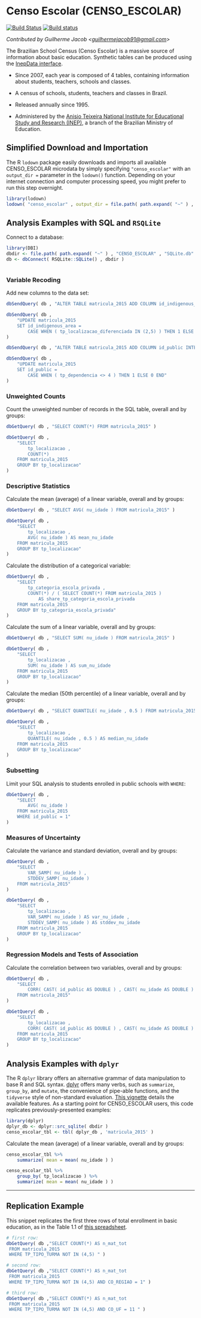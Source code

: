 # Censo Escolar (CENSO_ESCOLAR) {-}

[![Build Status](https://travis-ci.org/asdfree/censo_escolar.svg?branch=master)](https://travis-ci.org/asdfree/censo_escolar) [![Build status](https://ci.appveyor.com/api/projects/status/github/asdfree/censo_escolar?svg=TRUE)](https://ci.appveyor.com/project/ajdamico/censo_escolar)

*Contributed by Guilherme Jacob <<guilhermejacob91@gmail.com>>*

The Brazilian School Census (Censo Escolar) is a massive source of information about basic education. Synthetic tables can be produced using the [InepData interface](http://inepdata.inep.gov.br/analytics/saw.dll?Dashboard).

* Since 2007, each year is composed of 4 tables, containing information about students, teachers, schools and classes.

* A census of schools, students, teachers and classes in Brazil.

* Released annually since 1995.

* Administered by the [Anisio Teixeira National Institute for Educational Study and Research (INEP)](http://portal.inep.gov.br), a branch of the Brazilian Ministry of Education.

## Simplified Download and Importation {-}

The R `lodown` package easily downloads and imports all available CENSO_ESCOLAR microdata by simply specifying `"censo_escolar"` with an `output_dir =` parameter in the `lodown()` function. Depending on your internet connection and computer processing speed, you might prefer to run this step overnight.

```r
library(lodown)
lodown( "censo_escolar" , output_dir = file.path( path.expand( "~" ) , "CENSO_ESCOLAR" ) )
```

## Analysis Examples with SQL and `RSQLite` \ {-}

Connect to a database:

```r
library(DBI)
dbdir <- file.path( path.expand( "~" ) , "CENSO_ESCOLAR" , "SQLite.db" )
db <- dbConnect( RSQLite::SQLite() , dbdir )
```

```r

```

### Variable Recoding {-}

Add new columns to the data set:
```r
dbSendQuery( db , "ALTER TABLE matricula_2015 ADD COLUMN id_indigenous_area INTEGER" )

dbSendQuery( db ,
	"UPDATE matricula_2015
	SET id_indigenous_area =
		CASE WHEN ( tp_localizacao_diferenciada IN (2,5) ) THEN 1 ELSE 0 END"
)

dbSendQuery( db , "ALTER TABLE matricula_2015 ADD COLUMN id_public INTEGER" )

dbSendQuery( db ,
	"UPDATE matricula_2015
	SET id_public =
		CASE WHEN ( tp_dependencia <> 4 ) THEN 1 ELSE 0 END"
)
```

### Unweighted Counts {-}

Count the unweighted number of records in the SQL table, overall and by groups:
```r
dbGetQuery( db , "SELECT COUNT(*) FROM matricula_2015" )

dbGetQuery( db ,
	"SELECT
		tp_localizacao ,
		COUNT(*) 
	FROM matricula_2015
	GROUP BY tp_localizacao"
)
```

### Descriptive Statistics {-}

Calculate the mean (average) of a linear variable, overall and by groups:
```r
dbGetQuery( db , "SELECT AVG( nu_idade ) FROM matricula_2015" )

dbGetQuery( db , 
	"SELECT 
		tp_localizacao , 
		AVG( nu_idade ) AS mean_nu_idade
	FROM matricula_2015 
	GROUP BY tp_localizacao" 
)
```

Calculate the distribution of a categorical variable:
```r
dbGetQuery( db , 
	"SELECT 
		tp_categoria_escola_privada , 
		COUNT(*) / ( SELECT COUNT(*) FROM matricula_2015 ) 
			AS share_tp_categoria_escola_privada
	FROM matricula_2015 
	GROUP BY tp_categoria_escola_privada" 
)
```

Calculate the sum of a linear variable, overall and by groups:
```r
dbGetQuery( db , "SELECT SUM( nu_idade ) FROM matricula_2015" )

dbGetQuery( db , 
	"SELECT 
		tp_localizacao , 
		SUM( nu_idade ) AS sum_nu_idade 
	FROM matricula_2015 
	GROUP BY tp_localizacao" 
)
```

Calculate the median (50th percentile) of a linear variable, overall and by groups:
```r
dbGetQuery( db , "SELECT QUANTILE( nu_idade , 0.5 ) FROM matricula_2015" )

dbGetQuery( db , 
	"SELECT 
		tp_localizacao , 
		QUANTILE( nu_idade , 0.5 ) AS median_nu_idade
	FROM matricula_2015 
	GROUP BY tp_localizacao" 
)
```

### Subsetting {-}

Limit your SQL analysis to students enrolled in public schools with `WHERE`:
```r
dbGetQuery( db ,
	"SELECT
		AVG( nu_idade )
	FROM matricula_2015
	WHERE id_public = 1"
)
```

### Measures of Uncertainty {-}

Calculate the variance and standard deviation, overall and by groups:
```r
dbGetQuery( db , 
	"SELECT 
		VAR_SAMP( nu_idade ) , 
		STDDEV_SAMP( nu_idade ) 
	FROM matricula_2015" 
)

dbGetQuery( db , 
	"SELECT 
		tp_localizacao , 
		VAR_SAMP( nu_idade ) AS var_nu_idade ,
		STDDEV_SAMP( nu_idade ) AS stddev_nu_idade
	FROM matricula_2015 
	GROUP BY tp_localizacao" 
)
```

### Regression Models and Tests of Association {-}

Calculate the correlation between two variables, overall and by groups:
```r
dbGetQuery( db , 
	"SELECT 
		CORR( CAST( id_public AS DOUBLE ) , CAST( nu_idade AS DOUBLE ) )
	FROM matricula_2015" 
)

dbGetQuery( db , 
	"SELECT 
		tp_localizacao , 
		CORR( CAST( id_public AS DOUBLE ) , CAST( nu_idade AS DOUBLE ) )
	FROM matricula_2015 
	GROUP BY tp_localizacao" 
)
```

## Analysis Examples with `dplyr` \ {-}

The R `dplyr` library offers an alternative grammar of data manipulation to base R and SQL syntax. [dplyr](https://github.com/tidyverse/dplyr/) offers many verbs, such as `summarize`, `group_by`, and `mutate`, the convenience of pipe-able functions, and the `tidyverse` style of non-standard evaluation. [This vignette](https://cran.r-project.org/web/packages/dplyr/vignettes/dplyr.html) details the available features. As a starting point for CENSO_ESCOLAR users, this code replicates previously-presented examples:

```r
library(dplyr)
dplyr_db <- dplyr::src_sqlite( dbdir )
censo_escolar_tbl <- tbl( dplyr_db , 'matricula_2015' )
```
Calculate the mean (average) of a linear variable, overall and by groups:
```r
censo_escolar_tbl %>%
	summarize( mean = mean( nu_idade ) )

censo_escolar_tbl %>%
	group_by( tp_localizacao ) %>%
	summarize( mean = mean( nu_idade ) )
```

---

## Replication Example {-}

This snippet replicates the first three rows of total enrollment in basic education, as in the Table 1.1 of [this spreadsheet](http://download.inep.gov.br/informacoes_estatisticas/sinopses_estatisticas/sinopses_educacao_basica/sinopse_estatistica_educacao_basica_2015.zip).

```r
# first row:
dbGetQuery( db ,"SELECT COUNT(*) AS n_mat_tot
 FROM matricula_2015
 WHERE TP_TIPO_TURMA NOT IN (4,5) " )

# second row:
dbGetQuery( db ,"SELECT COUNT(*) AS n_mat_tot
 FROM matricula_2015
 WHERE TP_TIPO_TURMA NOT IN (4,5) AND CO_REGIAO = 1" )

# third row:
dbGetQuery( db ,"SELECT COUNT(*) AS n_mat_tot
 FROM matricula_2015
 WHERE TP_TIPO_TURMA NOT IN (4,5) AND CO_UF = 11 " )
```

